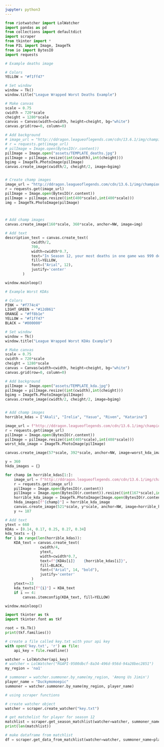 ```yaml
---
jupyter: python3
---
```


```python
from riotwatcher import LolWatcher
import pandas as pd
from collections import defaultdict
import scraper
from tkinter import *
from PIL import Image, ImageTk
from io import BytesIO
import requests
```

```python
# Example deaths image

# Colors
YELLOW = "#f1ff47"

# Set window
window = Tk()
window.title("League Wrapped Worst Deaths Example")

# Make canvas
scale = 0.75
cwidth = 720*scale
cheight = 1280*scale
canvas = Canvas(width=cwidth, height=cheight, bg="white")
canvas.grid(row=0, column=0)

# Add background
# image_url = "http://ddragon.leagueoflegends.com/cdn/13.6.1/img/champion/Irelia.png"
# r = requests.get(image_url)
# pilImage = Image.open(BytesIO(r.content))
pilImage = Image.open("assets/TEMPLATE_deaths.jpg")
pilImage = pilImage.resize((int(cwidth),int(cheight)))
bgimg = ImageTk.PhotoImage(pilImage)
canvas.create_image(cwidth/2, cheight/2, image=bgimg)


# Create champ images
image_url = "http://ddragon.leagueoflegends.com/cdn/13.6.1/img/champion/Akali.png"
r = requests.get(image_url)
pilImage = Image.open(BytesIO(r.content))
pilImage = pilImage.resize((int(400*scale),int(400*scale)))
img = ImageTk.PhotoImage(pilImage)



# Add champ images
canvas.create_image(160*scale, 360*scale, anchor=NW, image=img)

# Add text
description_text = canvas.create_text(
            cwidth/2,
            700,
            width=cwidth*0.7,
            text="In Season 12, your most deaths in one game was 999 deaths on Akali. You filthy inter.",
            fill=YELLOW,
            font=("Arial", 12),
            justify='center'
        )

window.mainloop()
```

```python
# Example Worst KDAs

# Colors
PINK = "#f774c4"
LIGHT_GREEN = "#12d861"
ORANGE = "#ff8b1e"
YELLOW = "#f1ff47"
BLACK = "#000000"

# Set window
window = Tk()
window.title("League Wrapped Worst KDAs Example")

# Make canvas
scale = 0.75
cwidth = 720*scale
cheight = 1280*scale
canvas = Canvas(width=cwidth, height=cheight, bg="white")
canvas.grid(row=0, column=0)

# Add background
pilImage = Image.open("assets/TEMPLATE_kda.jpg")
pilImage = pilImage.resize((int(cwidth),int(cheight)))
bgimg = ImageTk.PhotoImage(pilImage)
canvas.create_image(cwidth/2, cheight/2, image=bgimg)


# Add champ images
horrible_kdas = ["Akali", "Irelia", "Yasuo", "Riven", "Katarina"]

image_url = f"http://ddragon.leagueoflegends.com/cdn/13.6.1/img/champion/{horrible_kdas[0]}.png"
r = requests.get(image_url)
pilImage = Image.open(BytesIO(r.content))
pilImage = pilImage.resize((int(405*scale),int(408*scale)))
worst_kda_image = ImageTk.PhotoImage(pilImage)

canvas.create_image(57*scale, 392*scale, anchor=NW, image=worst_kda_image)

y = 360
hkda_images = {}

for champ in horrible_kdas[1:]:
    image_url = f"http://ddragon.leagueoflegends.com/cdn/13.6.1/img/champion/{champ}.png"
    r = requests.get(image_url)
    pilImage = Image.open(BytesIO(r.content))
    pilImage = Image.open(BytesIO(r.content)).resize((int(167*scale),int(167*scale)))
    horrible_kda_image = ImageTk.PhotoImage(Image.open(BytesIO(r.content)).resize((int(167*scale),int(167*scale))))
    hkda_images[f"{champ}"] = horrible_kda_image
    canvas.create_image(521*scale, y*scale, anchor=NW, image=horrible_kda_image)
    y += 187

# Add text
ytext = 660
KDAs = [0.14, 0.17, 0.25, 0.27, 0.34]
kda_texts = {}
for i in range(len(horrible_kdas)):
    KDA_text = canvas.create_text(
                cwidth/4,
                ytext,
                width=cwidth*0.7,
                text=f"{KDAs[i]}    {horrible_kdas[i]}",
                fill=BLACK,
                font=("Arial", 14, "bold"),
                justify='center'
            )
    ytext+=33
    kda_texts[f"{i}"] = KDA_text
    if i == 4:
        canvas.itemconfig(KDA_text, fill=YELLOW)

window.mainloop()
```

```python
import tkinter as tk  
import tkinter.font as tkf

root = tk.Tk()
print(tkf.families())
```

```python
# create a file called key.txt with your api key
with open('key.txt', 'r') as file:
    api_key = file.readline()

watcher = LolWatcher(api_key)
# watcher = LolWatcher("RGAPI-9500dbcf-8a34-496d-956d-94a28bec2851")
my_region = 'na1'

# summoner = watcher.summoner.by_name(my_region, 'Among Us Jimin')
player_name = "Duckymomoepic"
summoner = watcher.summoner.by_name(my_region, player_name)
```

```python
# using scraper functions

# create watcher object
watcher = scraper.create_watcher("key.txt")

# get matchelist for player for season 12
matchlist = scraper.get_season_matchlist(watcher=watcher, summoner_name=player_name, region=my_region)
print(len(matchlist))
```

```python
# make dataframe from matchlist
df = scraper.get_data_from_matchlist(watcher=watcher, summoner_name=player_name, matchlist=matchlist[0:50], region=my_region)
```

